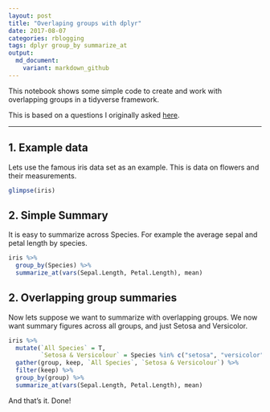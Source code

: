 ---
layout: post
title: "Overlaping groups with dplyr"
date: 2017-08-07
categories: rblogging
tags: dplyr group_by summarize_at
output: 
  md_document:
    variant: markdown_github
---

This notebook shows some simple code to create and work with overlapping groups in a tidyverse framework.

This is based on a questions I originally asked [here](https://stackoverflow.com/questions/42933058/summarizing-with-overlapping-groups-using-dplyr).


----

## 1. Example data

Lets use the famous iris data set as an example. This is data on flowers and their measurements.
```{r, echo=TRUE}

glimpse(iris)

```

## 2. Simple Summary

It is easy to summarize across Species. For example the average sepal and petal length by species.
```{r, echo=TRUE}

iris %>% 
  group_by(Species) %>% 
  summarize_at(vars(Sepal.Length, Petal.Length), mean)

```

## 2. Overlapping group summaries

Now lets suppose we want to summarize with overlapping groups. We now want summary figures across all groups, and just Setosa and Versicolor. 

```{r, echo=TRUE}

iris %>% 
  mutate(`All Species` = T,
         `Setosa & Versicolour` = Species %in% c("setosa", "versicolor")) %>% 
  gather(group, keep, `All Species`, `Setosa & Versicolour`) %>% 
  filter(keep) %>% 
  group_by(group) %>% 
  summarize_at(vars(Sepal.Length, Petal.Length), mean)


```


And that's it. Done!
